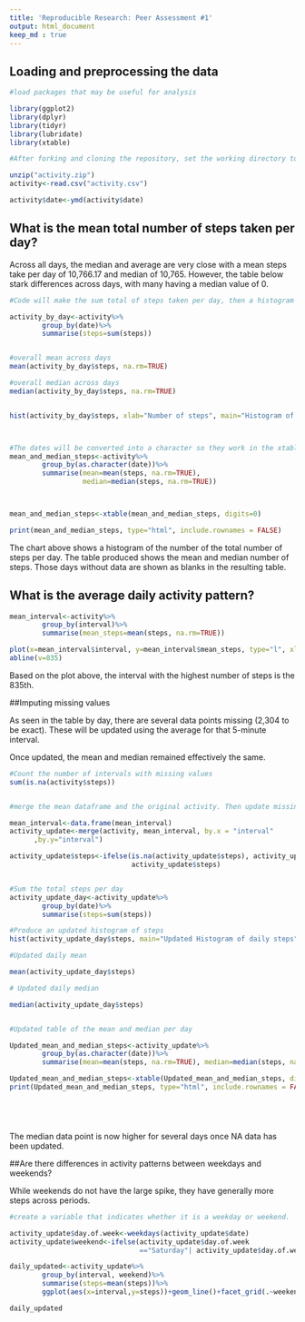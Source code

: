 ```yaml
---
title: 'Reproducible Research: Peer Assessment #1'
output: html_document
keep_md : true
---
```

## Loading and preprocessing the data

```r
#load packages that may be useful for analysis

library(ggplot2)
library(dplyr)
library(tidyr)
library(lubridate)
library(xtable)

#After forking and cloning the repository, set the working directory to the local copy of the repository. Unzip the file and then read the csv into R. The date is reformatted. 

unzip("activity.zip")
activity<-read.csv("activity.csv")

activity$date<-ymd(activity$date)
```


## What is the mean total number of steps taken per day?

Across all days, the median and average are very close with a mean steps take per day of 10,766.17 and median of 10,765. However, the table below stark differences across days, with many having a median value of 0. 

```r
#Code will make the sum total of steps taken per day, then a histogram of the number of steps per day with the base plotting system, and finally produce a table of the mean and median steps per day

activity_by_day<-activity%>%
        group_by(date)%>%
        summarise(steps=sum(steps))


#overall mean across days
mean(activity_by_day$steps, na.rm=TRUE)

#overall median across days
median(activity_by_day$steps, na.rm=TRUE)


hist(activity_by_day$steps, xlab="Number of steps", main="Histogram of Daily Steps")



#The dates will be converted into a character so they work in the xtable
mean_and_median_steps<-activity%>%
        group_by(as.character(date))%>%
        summarise(mean=mean(steps, na.rm=TRUE),
                  median=median(steps, na.rm=TRUE))



mean_and_median_steps<-xtable(mean_and_median_steps, digits=0)

print(mean_and_median_steps, type="html", include.rownames = FALSE)


```



The chart above shows a histogram of the number of the total number of steps per day. The table produced shows the mean and median number of steps. Those days without data are shown as blanks in the resulting table.

## What is the average daily activity pattern?

```r
mean_interval<-activity%>%
        group_by(interval)%>%
        summarise(mean_steps=mean(steps, na.rm=TRUE))

plot(x=mean_interval$interval, y=mean_interval$mean_steps, type="l", xlab="interval", ylab="average steps", main="Average steps by 5-minute interval")
abline(v=835)


```


Based on the plot above, the interval with the highest number of steps is the 835th.  


##Imputing missing values

As seen in the table by day, there are several data points missing (2,304 to be exact). These will be updated using the average for that 5-minute interval.

Once updated, the mean and median remained effectively the same. 



```r
#Count the number of intervals with missing values
sum(is.na(activity$steps))


#merge the mean dataframe and the original activity. Then update missing values with the mean for the period.

mean_interval<-data.frame(mean_interval)
activity_update<-merge(activity, mean_interval, by.x = "interval"
      ,by.y="interval")

activity_update$steps<-ifelse(is.na(activity_update$steps), activity_update$mean_steps,
                              activity_update$steps)


#Sum the total steps per day
activity_update_day<-activity_update%>%
        group_by(date)%>%
        summarise(steps=sum(steps))

#Produce an updated histogram of steps
hist(activity_update_day$steps, main="Updated Histogram of daily steps", xlab="Steps")

#Updated daily mean

mean(activity_update_day$steps)

# Updated daily median

median(activity_update_day$steps)


#Updated table of the mean and median per day

Updated_mean_and_median_steps<-activity_update%>%
        group_by(as.character(date))%>%
        summarise(mean=mean(steps, na.rm=TRUE), median=median(steps, na.rm=TRUE))

Updated_mean_and_median_steps<-xtable(Updated_mean_and_median_steps, digits=0)
print(Updated_mean_and_median_steps, type="html", include.rownames = FALSE)






```

The median data point is now higher for several days once NA data has been updated. 

##Are there differences in activity patterns between weekdays and weekends?

While weekends do not have the large spike, they have generally more steps across periods.


```r

#create a variable that indicates whether it is a weekday or weekend. 

activity_update$day.of.week<-weekdays(activity_update$date)
activity_update$weekend<-ifelse(activity_update$day.of.week
                                =="Saturday"| activity_update$day.of.week=="Sunday", "weekend", "weekday")

daily_updated<-activity_update%>%
        group_by(interval, weekend)%>%
        summarise(steps=mean(steps))%>%
        ggplot(aes(x=interval,y=steps))+geom_line()+facet_grid(.~weekend)

daily_updated



```





